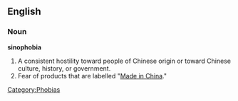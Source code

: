 ==English==

===Noun===
{{wikipedia}}
'''sinophobia'''

#A consistent hostility toward people of Chinese origin or toward Chinese culture, history, or government.
#Fear of products that are labelled "[[Made in China]]."

[[Category:Phobias]]
